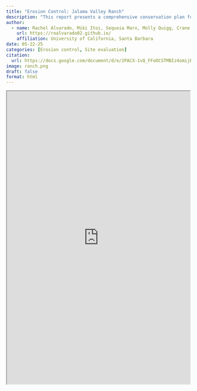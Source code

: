 ```yaml
---
title: "Erosion Control: Jalama Valley Ranch" 
description: "This report presents a comprehensive conservation plan for addressing erosion at Jalama Valley Ranch in Lompoc, California. My group wasa given the opportunity to visit the Jalama Valley Racnch owned by the Northern Chumash tribe to work directly with their council on land planning. Using tools such as a situation model, results chain, consequence table, and multi-criteria decision analysis, we outlined strategies to stabilize the soil, restore native habitats, and enhance human well-being. We worked with the chumash tribe to create a roadmap for sustainable land management and restoration on the ranch's sloped terrain."
author:
  - name: Rachel Alvarado, Miki Itoi, Sequoia Marx, Molly Quigg, Crane Zeisse 
    url: https://roalvarado02.github.io/
    affiliation: University of California, Santa Barbara 
date: 05-22-25
categories: [Erosion control, Site evaluation]
citation: 
  url: https://docs.google.com/document/d/e/2PACX-1vQ_FFoOCSTMBIz4omijEOzkM7RjnsybZhl93-xL90oXeC0m1IfEhoLEPybXbzd_R39uaQXuIXcaFgJY/pub
image: ranch.png
draft: false
format: html
---
```


::: {style="display: flex; justify-content: center;"}
<iframe src="https://docs.google.com/document/d/e/2PACX-1vQ_FFoOCSTMBIz4omijEOzkM7RjnsybZhl93-xL90oXeC0m1IfEhoLEPybXbzd_R39uaQXuIXcaFgJY/pub?embedded=true" width="100%" height="800">

</iframe>
:::
